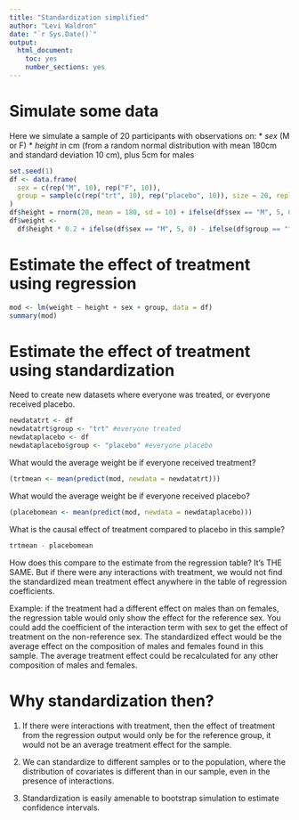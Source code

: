 ```yaml
---
title: "Standardization simplified"
author: "Levi Waldron"
date: "`r Sys.Date()`"
output: 
  html_document: 
    toc: yes
    number_sections: yes
---
```


# Simulate some data

Here we simulate a sample of 20 participants with observations on:
* _sex_ (M or F)
* _height_ in cm (from a random normal distribution with mean 180cm and standard 
deviation 10 cm), plus 5cm for males

```r
set.seed(1)
df <- data.frame(
  sex = c(rep("M", 10), rep("F", 10)),
  group = sample(c(rep("trt", 10), rep("placebo", 10)), size = 20, replace = FALSE)
)
df$height = rnorm(20, mean = 180, sd = 10) + ifelse(df$sex == "M", 5, 0)
df$weight <-
  df$height * 0.2 + ifelse(df$sex == "M", 5, 0) - ifelse(df$group == "trt", 2, 0) + rnorm(20)
```

# Estimate the effect of treatment using regression

```r
mod <- lm(weight ~ height + sex + group, data = df)
summary(mod)
```
# Estimate the effect of treatment using standardization

Need to create new datasets where everyone was treated, or everyone received
placebo.

```r
newdatatrt <- df
newdatatrt$group <- "trt" #everyone treated
newdataplacebo <- df
newdataplacebo$group <- "placebo" #everyone placebo
```

What would the average weight be if everyone received treatment?

```r
(trtmean <- mean(predict(mod, newdata = newdatatrt)))
```

What would the average weight be if everyone received placebo?

```r
(placebomean <- mean(predict(mod, newdata = newdataplacebo)))
```

What is the causal effect of treatment compared to placebo in this sample?

```r
trtmean - placebomean
```

How does this compare to the estimate from the regression table? It's THE SAME.
But if there were any interactions with treatment, we would not find the standardized
mean treatment effect anywhere in the table of regression coefficients.

Example: if the treatment had a different effect on males than on females, the
regression table would only show the effect for the reference sex. You could add
the coefficient of the interaction term with sex to get the effect of treatment on
the non-reference sex. The standardized effect would be the average effect on
the composition of males and females found in this sample. The average treatment
effect could be recalculated for any other composition of males and females. 

# Why standardization then?

1. If there were interactions with treatment, then the effect of treatment from the
regression output would only be for the reference group, it would not be an average
treatment effect for the sample.

2. We can standardize to different samples or to the population, where the distribution
of covariates is different than in our sample, even in the presence of interactions.

3. Standardization is easily amenable to bootstrap simulation to estimate confidence intervals.
